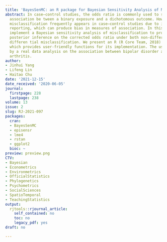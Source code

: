 ```yaml
---
title: 'BayesSenMC: an R package for Bayesian Sensitivity Analysis of Misclassification'
abstract: In case–control studies, the odds ratio is commonly used to summarize the
  association be tween a binary exposure and a dichotomous outcome. However, exposure
  misclassification frequently appears in case–control studies due to inaccurate data
  reporting, which can produce bias in measures of association. In this article, we
  implement a Bayesian sensitivity analysis of misclassification to provide a full
  posterior inference on the corrected odds ratio under both non-differential and
  differen tial misclassification. We present an R (R Core Team, 2018) package BayesSenMC,
  which provides user-friendly functions for its implementation. The usage is illustrated
  by a real data analysis on the association between bipolar disorder and rheumatoid
  arthritis.
author:
- Jinhui Yang
- Lifeng Lin
- Haitao Chu
date: '2021-12-15'
date_received: '2020-06-05'
journal:
  firstpage: 228
  lastpage: 238
volume: 13
issue: 2
slug: RJ-2021-097
packages:
  cran:
  - BayesSenMC
  - episensr
  - lme4
  - rstan
  - ggplot2
  bioc: ~
preview: preview.png
CTV:
- Bayesian
- Econometrics
- Environmetrics
- OfficialStatistics
- Phylogenetics
- Psychometrics
- SocialSciences
- SpatioTemporal
- TeachingStatistics
output:
  rjtools::rjournal_article:
    self_contained: no
    toc: no
    legacy_pdf: yes
draft: no

---
```

